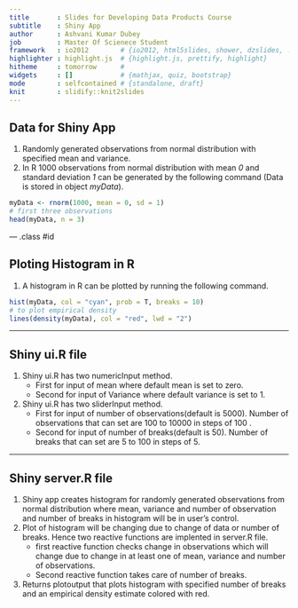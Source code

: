 ```yaml
---
title       : Slides for Developing Data Products Course
subtitle    : Shiny App
author      : Ashvani Kumar Dubey
job         : Master Of Scienece Student
framework   : io2012        # {io2012, html5slides, shower, dzslides, ...}
highlighter : highlight.js  # {highlight.js, prettify, highlight}
hitheme     : tomorrow      # 
widgets     : []            # {mathjax, quiz, bootstrap}
mode        : selfcontained # {standalone, draft}
knit        : slidify::knit2slides
---      
```


## Data for Shiny App

1. Randomly generated observations from normal distribution with specified mean and variance.   
2. In R 1000 observations from normal distribution with mean *0* and standard deviation *1* can be generated by the following command (Data is stored in object *myData*).  

```r
myData <- rnorm(1000, mean = 0, sd = 1)
# first three observations
head(myData, n = 3)
```    

--- .class #id 

## Ploting Histogram in R   

1. A histogram in R can be plotted by running the following command.
```r
hist(myData, col = "cyan", prob = T, breaks = 10)
# to plot empirical density
lines(density(myData), col = "red", lwd = "2")

```   

---    

## Shiny ui.R file  
1. Shiny ui.R has two numericInput method.   
   - First for input of mean where default mean is set to zero.   
   - Second for input of Variance where default variance is set to 1.  
2. Shiny ui.R has two sliderInput method.   
   - First for input of number of observations(default is 5000). Number of observations that can set are 100 to 10000 in steps of 100 .
   - Second for input of number of breaks(default is 50). Number of breaks that can set are 5 to 100 in steps of 5.  

---   

## Shiny server.R file   

1. Shiny app creates histogram for randomly generated observations from normal distribution where mean, variance and number of observation and number of breaks in histogram will be in user's control.    
2. Plot of histogram will be changing due to change of data or number of breaks. Hence two reactive functions are implented in server.R file.   
   - first reactive function checks change in observations which will change due to change in at least one of mean, variance and number of observations.
   - Second reactive function takes care of number of breaks.   
3. Returns plotoutput that plots histogram with specified number of breaks and an empirical density estimate colored with red.    